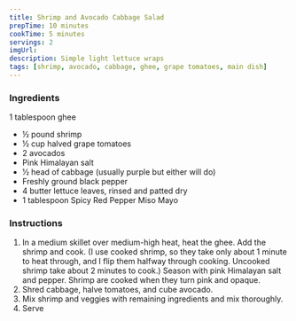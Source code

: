 ```yaml
---
title: Shrimp and Avocado Cabbage Salad
prepTime: 10 minutes
cookTime: 5 minutes
servings: 2
imgUrl:
description: Simple light lettuce wraps
tags: [shrimp, avocado, cabbage, ghee, grape tomatoes, main dish]
---
```


### Ingredients

1 tablespoon ghee

- ½ pound shrimp
- ½ cup halved grape tomatoes
- 2 avocados
- Pink Himalayan salt
- 1⁄2 head of cabbage (usually purple but either will do)
- Freshly ground black pepper
- 4 butter lettuce leaves, rinsed and patted dry
- 1 tablespoon Spicy Red Pepper Miso Mayo

### Instructions

1. In a medium skillet over medium-high heat, heat the ghee. Add the shrimp and cook. (I use cooked shrimp, so they take only about 1 minute to heat through, and I flip them halfway through cooking. Uncooked shrimp take about 2 minutes to cook.) Season with pink Himalayan salt and pepper. Shrimp are cooked when they turn pink and opaque.
1. Shred cabbage, halve tomatoes, and cube avocado.
1. Mix shrimp and veggies with remaining ingredients and mix thoroughly.
1. Serve
